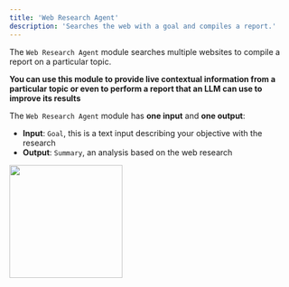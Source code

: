 ```yaml
---
title: 'Web Research Agent'
description: 'Searches the web with a goal and compiles a report.'
---
```


The `Web Research Agent` module searches multiple websites to compile a report on a particular topic.

**You can use this module to provide live contextual information from a particular topic or even to perform a report that an LLM can use to improve its results**

The `Web Research Agent` module has **one input** and **one output**:

- **Input**: `Goal`, this is a text input describing your objective with the research
- **Output**: `Summary`, an analysis based on the web research

<img height="200" src="./WRA.png" />
